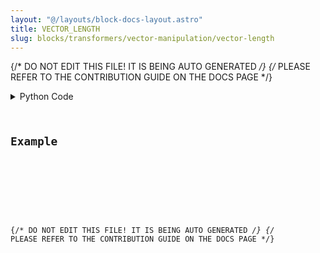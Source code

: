 ```yaml
---
layout: "@/layouts/block-docs-layout.astro"
title: VECTOR_LENGTH
slug: blocks/transformers/vector-manipulation/vector-length
---
```


{/* DO NOT EDIT THIS FILE! IT IS BEING AUTO GENERATED */}
{/* PLEASE REFER TO THE CONTRIBUTION GUIDE ON THE DOCS PAGE */}


<PythonDocsDisplay docstring={docstring} />
<details>
<summary>Python Code</summary>



<Code code={pythonCode} lang="py" wrap theme="dracula" />

[Find this Flojoy Block on GitHub](https://github.com/flojoy-ai/blocks/blob/main/blocks/TRANSFORMERS/VECTOR_MANIPULATION/VECTOR_LENGTH/VECTOR_LENGTH.py)

</details>

## Example


<GetHelpWidget />


<AppDisplay app={app} blockName="VECTOR_LENGTH" client:visible />


<Example />

{/* DO NOT EDIT THIS FILE! IT IS BEING AUTO GENERATED */}
{/* PLEASE REFER TO THE CONTRIBUTION GUIDE ON THE DOCS PAGE */}
